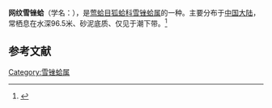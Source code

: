 {{Speciesbox
| name = 网纹雪锉蛤
| image = 
| image_width = 
| genus = Limaria
| species = amakusaensis
| authority = (Habe)
}}
'''网纹雪锉蛤'''（学名：''{{lang|la|Limaria amakusaensis}}''），是[[莺蛤目|莺蛤目]][[狐蛤科|狐蛤科]][[雪锉蛤属|雪锉蛤属]]的一种。主要分布于[[中国大陆|中国大陆]]，常栖息在水深96.5米、砂泥底质、仅见于潮下带。<ref>{{cite web|url=http://shell.sinica.edu.tw/chinese/shellbase_detail.php?science_no=3706|title=国际贝库：网纹雪锉蛤|publisher=台湾贝类资料库|accessdate=2009-08-11|archive-date=2016-03-04|archive-url=https://web.archive.org/web/20160304090444/http://shell.sinica.edu.tw/chinese/shellbase_detail.php?science_no=3706|dead-url=no}}</ref>

== 参考文献 ==
{{reflist|2}}
{{Taxonbar|from=Q13763014}}

[[Category:雪锉蛤属|Category:雪锉蛤属]]